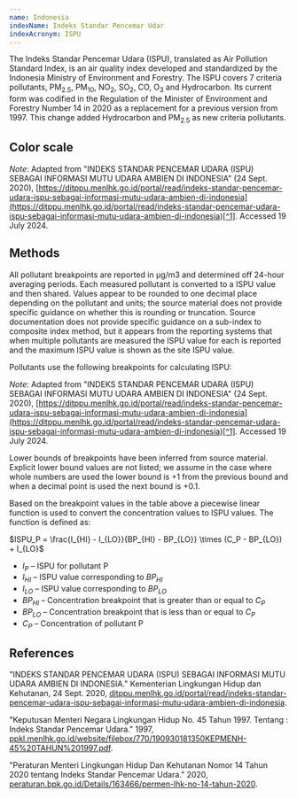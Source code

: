 ```yaml
---
name: Indonesia
indexName: Indeks Standar Pencemar Udar
indexAcronym: ISPU
---
```



The Indeks Standar Pencemar Udara (ISPU), translated as Air Pollution Standard Index, is an air quality index developed and standardized by the Indonesia Ministry of Environment and Forestry. The ISPU covers 7 criteria pollutants, PM<sub>2.5</sub>, PM<sub>10</sub>, NO<sub>2</sub>, SO<sub>2</sub>, CO, O<sub>3</sub> and Hydrocarbon. Its current form was codified in the Regulation of the Minister of Environment and Forestry Number 14 in 2020 as a replacement for a previous version from 1997. This change added Hydrocarbon and PM<sub>2.5</sub> as new criteria pollutants.

## Color scale

<ColorScale index="indonesia" value={true} />

_Note_: Adapted from "INDEKS STANDAR PENCEMAR UDARA (ISPU) SEBAGAI INFORMASI MUTU UDARA AMBIEN DI INDONESIA" (24 Sept. 2020), [https://ditppu.menlhk.go.id/portal/read/indeks-standar-pencemar-udara-ispu-sebagai-informasi-mutu-udara-ambien-di-indonesia](https://ditppu.menlhk.go.id/portal/read/indeks-standar-pencemar-udara-ispu-sebagai-informasi-mutu-udara-ambien-di-indonesia)[^1]. Accessed 19 July 2024.

## Methods

All pollutant breakpoints are reported in µg/m3 and determined off 24-hour averaging periods. Each measured pollutant is converted to a ISPU value and then shared. Values appear to be rounded to one decimal place depending on the pollutant and units; the source material does not provide specific guidance on whether this is rounding or truncation. Source documentation does not provide specific guidance on a sub-index to composite index method, but it appears from the reporting systems that when multiple pollutants are measured the ISPU value for each is reported and the maximum ISPU value is shown as the site ISPU value.

Pollutants use the following breakpoints for calculating ISPU:

_Note_: Adapted from "INDEKS STANDAR PENCEMAR UDARA (ISPU) SEBAGAI INFORMASI MUTU UDARA AMBIEN DI INDONESIA" (24 Sept. 2020), [https://ditppu.menlhk.go.id/portal/read/indeks-standar-pencemar-udara-ispu-sebagai-informasi-mutu-udara-ambien-di-indonesia](https://ditppu.menlhk.go.id/portal/read/indeks-standar-pencemar-udara-ispu-sebagai-informasi-mutu-udara-ambien-di-indonesia)[^1]. Accessed 19 July 2024.

<Admonition type="note">
  Lower bounds of breakpoints have been inferred from source material. Explicit
  lower bound values are not listed; we assume in the case where whole numbers
  are used the lower bound is +1 from the previous bound and when a decimal
  point is used the next bound is +0.1.
</Admonition>

Based on the breakpoint values in the table above a piecewise linear function is used to convert the concentration values to ISPU values. The function is defined as:

$ISPU_P = \frac{I_{HI} - I_{LO}}{BP_{HI} - BP_{LO}} \times (C_P - BP_{LO}) + I_{LO}$

- $I_P$ – ISPU for pollutant P
- $I_{HI}$ – ISPU value corresponding to $BP_{HI}$
- $I_{LO}$ – ISPU value corresponding to $BP_{LO}$
- $BP_{HI}$ – Concentration breakpoint that is greater than or equal to $C_P$
- $BP_{LO}$ – Concentration breakpoint that is less than or equal to $C_P$
- $C_P$ – Concentration of pollutant P

## References

[^1]: [https://ditppu.menlhk.go.id/portal/read/indeks-standar-pencemar-udara-ispu-sebagai-informasi-mutu-udara-ambien-di-indonesia](https://ditppu.menlhk.go.id/portal/read/indeks-standar-pencemar-udara-ispu-sebagai-informasi-mutu-udara-ambien-di-indonesia)

"INDEKS STANDAR PENCEMAR UDARA (ISPU) SEBAGAI INFORMASI MUTU UDARA AMBIEN DI INDONESIA." Kementerian Lingkungan Hidup dan Kehutanan, 24 Sept. 2020, [ditppu.menlhk.go.id/portal/read/indeks-standar-pencemar-udara-ispu-sebagai-informasi-mutu-udara-ambien-di-indonesia](https://ditppu.menlhk.go.id/portal/read/indeks-standar-pencemar-udara-ispu-sebagai-informasi-mutu-udara-ambien-di-indonesia).

"Keputusan Menteri Negara Lingkungan Hidup No. 45 Tahun 1997. Tentang : Indeks Standar Pencemar Udara." 1997, [ppkl.menlhk.go.id/website/filebox/770/190930181350KEPMENH-45%20TAHUN%201997.pdf](https://ppkl.menlhk.go.id/website/filebox/770/190930181350KEPMENH-45%20TAHUN%201997.pdf).

"Peraturan Menteri Lingkungan Hidup Dan Kehutanan Nomor 14 Tahun 2020 tentang Indeks Standar Pencemar Udara." 2020, [peraturan.bpk.go.id/Details/163466/permen-lhk-no-14-tahun-2020](https://peraturan.bpk.go.id/Details/163466/permen-lhk-no-14-tahun-2020).
